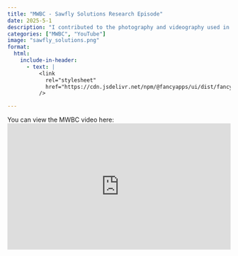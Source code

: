 ```yaml
---
title: "MWBC - Sawfly Solutions Research Episode"
date: 2025-5-1
description: "I contributed to the photography and videography used in this episode made by the Montana Wheat and Barley Committee"
categories: ["MWBC", "YouTube"]
image: "sawfly_solutions.png"
format:
  html:
    include-in-header: 
      - text: |
          <link
            rel="stylesheet"
            href="https://cdn.jsdelivr.net/npm/@fancyapps/ui/dist/fancybox.css"
          />

---
```


You can view the MWBC video here:  
<div style="position:relative;padding-bottom:56.25%;height:0;overflow:hidden;">
  <iframe src="https://www.youtube.com/embed/huZTLk1JYL0?si=f6BxU7v7QgoSukeI" 
    title="YouTube video player" 
    frameborder="0" 
    allow="accelerometer; autoplay; clipboard-write; encrypted-media; gyroscope; picture-in-picture; web-share" 
    referrerpolicy="strict-origin-when-cross-origin" 
    allowfullscreen 
    style="position:absolute;top:0;left:0;width:100%;height:100%;">
  </iframe>
</div>
